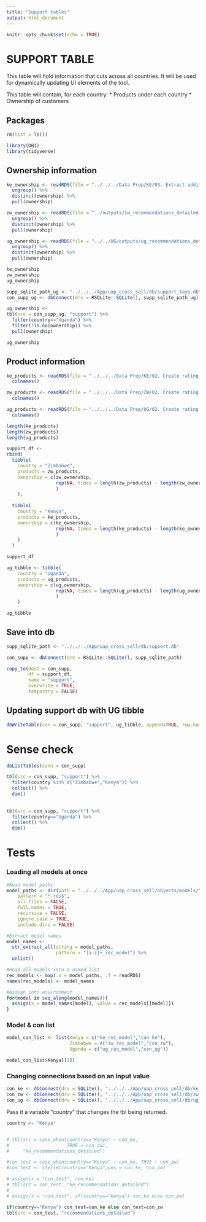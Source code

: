 ```yaml
---
title: "Support tables"
output: html_document
---
```


```r
knitr::opts_chunk$set(echo = TRUE)
```


# SUPPORT TABLE

This table will hold information that cuts across all countries. It will be used for dynamically updating UI elements of the tool. 

This table will contain, for each country:
* Products under each country
* Ownership of customers

## Packages

```r
rm(list = ls())

library(DBI)
library(tidyverse)
```


## Ownership information

```r
ke_ownership <- readRDS(file = "../../../Data Prep/KE/03. Extract additional customer details/outputs/ke_recommendations_detailed.rds") %>%
  ungroup() %>%
  distinct(ownership) %>%
  pull(ownership)

zw_ownership <- readRDS(file = "../outputs/zw_recommendations_detailed.rds") %>%
  ungroup() %>%
  distinct(ownership) %>%
  pull(ownership)

ug_ownership <- readRDS(file = "../../UG/outputs/ug_recommendations_detailed.rds") %>% 
  ungroup() %>% 
  distinct(ownership) %>% 
  pull(ownership)

ke_ownership
zw_ownership
ug_ownership
```

```r
supp_sqlite_path_ug <- "../../../App/uap_cross_sell/db/support_tayo.db"
con_supp_ug <- dbConnect(drv = RSQLite::SQLite(), supp_sqlite_path_ug)

ug_ownership <-
tbl(src = con_supp_ug, "support") %>% 
  filter(country=="Uganda") %>% 
  filter(!is.na(ownership)) %>% 
  pull(ownership)

ug_ownership
```


## Product information


```r
ke_products <- readRDS(file = "../../../Data Prep/KE/02. Create rating matrices/outputs/products_rating_matrix.rds") %>%
  colnames()

zw_products <- readRDS(file = "../../../Data Prep/ZW/02. Create rating matrices/outputs/products_rating_matrix.rds") %>%
  colnames()

ug_products <- readRDS(file = "../../../Data Prep/UG/02. Create rating matrices/outputs/products_rating_matrix.rds") %>% 
  colnames()

length(ke_products)
length(zw_products)
length(ug_products)
```


```r
support_df <-
rbind(
  tibble(
    country = "Zimbabwe",
    products = zw_products,
    ownership = c(zw_ownership,
                  rep(NA, times = length(zw_products) - length(zw_ownership))
                  )
    ),
  
  tibble(
    country = "Kenya",
    products = ke_products,
    ownership = c(ke_ownership,
                  rep(NA, times = length(ke_products) - length(ke_ownership))
                  )
    )
  )

support_df
```


```r
ug_tibble <- tibble(
    country = "Uganda",
    products = ug_products,
    ownership = c(ug_ownership,
                  rep(NA, times = length(ug_products) - length(ug_ownership))
                  )
    )

ug_tibble
```


## Save into db

```r
supp_sqlite_path <- "../../../App/uap_cross_sell/db/support.db"
```


```r
con_supp <- dbConnect(drv = RSQLite::SQLite(), supp_sqlite_path)
```


```r
copy_to(dest = con_supp, 
        df = support_df, 
        name = "support", 
        overwrite = TRUE, 
        temporary = FALSE)
```


## Updating support db with UG tibble

```r
dbWriteTable(con = con_supp, "support", ug_tibble, append=TRUE, row.names = FALSE)
```


# Sense check


```r
dbListTables(conn = con_supp)

tbl(src = con_supp, "support") %>% 
  filter(country %in% c("Zimbabwe","Kenya")) %>% 
  collect() %>% 
  dim()
  
  
tbl(src = con_supp, "support") %>% 
  filter(country=="Uganda") %>% 
  collect() %>% 
  dim()
```


# Tests

### Loading all models at once

```r
#Read model paths
model_paths <- dir(path = "../../../App/uap_cross_sell/objects/models/",
    pattern = "*.rds$", 
    all.files = FALSE, 
    full.names = TRUE, 
    recursive = FALSE, 
    ignore.case = TRUE, 
    include.dirs = FALSE)

#Extract model names
model_names <- 
  str_extract_all(string = model_paths,
                  pattern = "[a-z]+_rec_model") %>% 
  unlist()

#Read all models into a named list
rec_models <- map(.x = model_paths, .f = readRDS)
names(rec_models) <- model_names

#Assign into environment
for(model in seq_along(model_names)){
  assign(x = model_names[model], value = rec_models[[model]])
}


```

### Model & con list

```r
model_con_list <- list(Kenya = c("ke_rec_model","con_ke"),
                       Zimbabwe = c("zw_rec_model","con_zw"),
                       Uganda = c("ug_rec_model","con_ug"))
```


```r
model_con_list$Kenya[[1]]
```


### Changing connections based on an input value

```r
con_ke <- dbConnect(drv = SQLite(), "../../../App/uap_cross_sell/db/ke_cs.db") 
con_zw <- dbConnect(drv = SQLite(), "../../../App/uap_cross_sell/db/zw_cs.db") 
con_ug <- dbConnect(drv = SQLite(), "../../../App/uap_cross_sell/db/ug_cs.db") 
```

Pass it a variable "country" that changes the tbl being returned.

```r
country <- "Kenya"


# tbl(src = case_when(country=="Kenya" ~ con_ke,
#                     TRUE ~ con_zw), 
#     "ke_recommendations_detailed")

#con_test = case_when(country=="Kenya" ~ con_ke, TRUE ~ con_zw)
#con_test <- ifelse(country=="Kenya",yes = con_ke, con_zw)

# assign(x = "con_test", con_ke)
# tbl(src = con_test, "ke_recommendations_detailed")
# 
# assign(x = "con_test", if(country=="Kenya") con_ke else con_zw)

if(country=="Kenya") con_test=con_ke else con_test=con_zw
tbl(src = con_test, "recommendations_detailed")
```




